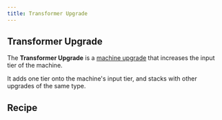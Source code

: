 ```yaml
---
title: Transformer Upgrade
---
```


<ItemImage file="transformer_upgrade" alt="Transformer Upgrade" size="200" />

## Transformer Upgrade

The **Transformer Upgrade** is a [machine upgrade](/docs/blocks/machines/upgrades) that increases the input tier of the machine.

It adds one tier onto the machine's input tier, and stacks with other upgrades of the same type.

## Recipe

<CraftingTable recipe="input minecraft:glass minecraft:glass minecraft:glass input techreborn:insulated_gold_cable techreborn:mv_transformer techreborn:insulated_gold_cable input minecraft:glass techreborn:electronic_circuit minecraft:glass output techreborn:transformer_upgrade"/>

